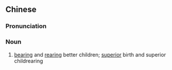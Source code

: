 {{also|优生优育}}
==Chinese==
{{zh-forms|s=优生优育|type=22}}

===Pronunciation===
{{zh-pron
|m=yōushēng yōuyù
|cat=n
}}

===Noun===
{{zh-noun}}

# [[bearing]] and [[rearing]] better children; [[superior]] birth and superior childrearing {{gloss|Official population policy of China; emphasising on conceiving and raising a "superior" or "quality" child who is healthy, intelligent, talented}}